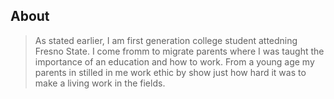 ## About

> As stated earlier, I am first generation college student attedning Fresno State. I come fromm to migrate parents where I was taught the importance of an education and how to work. From a young age my parents in stilled in me work ethic by show just how hard it was to make a living work in the fields. 